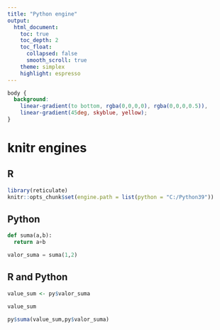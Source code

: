 ```yaml
---
title: "Python engine"
output: 
  html_document:
    toc: true
    toc_depth: 2
    toc_float: 
      collapsed: false
      smooth_scroll: true
    theme: simplex
    highlight: espresso
---
```


```css
body {
  background:
    linear-gradient(to bottom, rgba(0,0,0,0), rgba(0,0,0,0.5)),
    linear-gradient(45deg, skyblue, yellow);
}
```

# knitr engines 

## R

```r
library(reticulate)
knitr::opts_chunk$set(engine.path = list(python = "C:/Python39"))
```

## Python

```python
def suma(a,b):
  return a+b

valor_suma = suma(1,2)
```

## R and Python

```r
value_sum <- py$valor_suma

value_sum

py$suma(value_sum,py$valor_suma)
```
